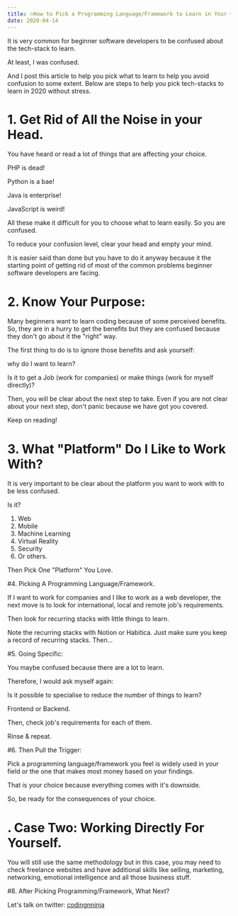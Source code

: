 ```yaml
---
title: 🔥How to Pick a Programming Language/Framework to Learn in Your Own Way(2020)🔥.
date: 2020-04-14
---
```



It is very common for beginner software developers to be confused about the tech-stack to learn.


At least, I was confused.


And I post this article to help you pick what to learn to help you avoid confusion to some extent. Below are steps to help you pick tech-stacks to learn in 2020 without stress.


# 1. Get Rid of All the Noise in your Head. 


You have heard or read a lot of things that are affecting your choice. 


PHP is dead!

Python is a bae!

Java is enterprise!

JavaScript is weird!


All these make it difficult for you to choose what to learn easily. So you are confused.


To reduce your confusion level, clear your head and empty your mind.


It is easier said than done but you have to do it anyway because it the starting point of getting rid of most of the common problems beginner software developers are facing.



# 2. Know Your Purpose: 


Many beginners want to learn coding because of some perceived benefits. So, they are in a hurry to get the benefits but they are confused because they don't go about it the "right" way.


The first thing to do is to ignore those benefits and ask yourself:


why do I want to learn? 


Is it to get a Job (work for companies) or make things (work for myself directly)?


Then, you will be clear about the next step to take. Even if you are not clear about your next step, don't panic because we have got you covered. 


Keep on reading!


# 3. What "Platform" Do I Like to Work With? 


It is very important to be clear about the platform you want to work with to be less confused.


Is it?


1. Web 
2. Mobile
3. Machine Learning
4. Virtual Reality 
6. Security
5. Or others.


Then Pick One "Platform" You Love.


#4. Picking A Programming Language/Framework.


If I want to work for companies and I like to work as a web developer, the next move is to look for international, local and remote job's requirements.


Then look for recurring stacks with little things to learn.


Note the recurring stacks with Notion or Habitica. Just make sure you keep a record of recurring stacks. Then...


#5. Going Specific:


You maybe confused because there are a lot to learn. 


Therefore, I would ask myself again: 


Is it possible to specialise to reduce the number of things to learn?


Frontend or Backend. 


Then, check job's requirements for each of them. 


Rinse & repeat.


#6. Then Pull the Trigger:


Pick a programming language/framework you feel is widely used in your field or the one that makes most money based on your findings.


That is your choice because everything comes with it's downside.


So, be ready for the consequences of your choice.


# . Case Two: Working Directly For Yourself.


You will still use the same methodology but in this case, you may need to check freelance websites and have additional skills like selling, marketing, networking, emotional intelligence and all those business stuff.


#8. After Picking Programming/Framework, What Next?


Let's talk on twitter: [codingnninja](www.twitter.com/codingnninja) 

